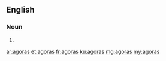 ==English==

===Noun===
{{head|en}}

# {{plural of|agora}}

[[ar:agoras]]
[[et:agoras]]
[[fr:agoras]]
[[ku:agoras]]
[[mg:agoras]]
[[my:agoras]]